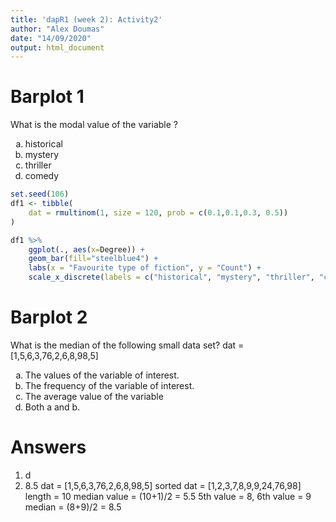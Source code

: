 ```yaml
---
title: 'dapR1 (week 2): Activity2'
author: "Alex Doumas"
date: "14/09/2020"
output: html_document
---
```



# Barplot 1

What is the modal value of the variable ?

a. historical
b. mystery
c. thriller
d. comedy

```r

set.seed(106)
df1 <- tibble(
    dat = rmultinom(1, size = 120, prob = c(0.1,0.1,0.3, 0.5))
)

df1 %>%
    ggplot(., aes(x=Degree)) +
    geom_bar(fill="steelblue4") +
    labs(x = "Favourite type of fiction", y = "Count") +
    scale_x_discrete(labels = c("historical", "mystery", "thriller", "comedy"))
```



# Barplot 2

What is the median of the following small data set?
dat = [1,5,6,3,76,2,6,8,98,5]

a. The values of the variable of interest. 
b. The frequency of the variable of interest. 
c. The average value of the variable
d. Both a and b. 

# Answers
1. d
2. 8.5 
dat = [1,5,6,3,76,2,6,8,98,5]
sorted dat = [1,2,3,7,8,9,9,24,76,98]
length = 10
median value = (10+1)/2 = 5.5
5th value = 8, 6th value = 9
median = (8+9)/2 = 8.5
